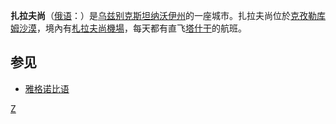 {{Infobox Settlement
| name = 扎拉夫尚<br/>Зарафшан
| image_skyline = 
| imagesize = 
| image_caption = 
| image_flag = 
| image_shield = 
| pushpin_map = Uzbekistan
| pushpin_label_position = bottom
| subdivision_type = 国家
| subdivision_name = {{UZB}}
| subdivision_type1 = [[乌兹别克斯坦行政区划|州]]
| subdivision_name1 = [[纳沃伊州|纳沃伊州]]
| subdivision_type2 = 
| subdivision_name2 = 
| elevation_m = 
| elevation_ft = 
| area_total_km2 = 
| population_as_of = 
| population_total = 
| population_density_km2 = 
| timezone = 
| utc_offset = 
| timezone_DST = 
| utc_offset_DST = 
| latd = 41
| latm = 36
| lats = 29
| latNS = N
| longd = 64
| longm = 13
| longs = 35
| longEW = E
| website =  
}}
'''扎拉夫尚'''（[[俄语|俄语]]：'''{{lang|ru|Зарафшан}}'''）是[[乌兹别克斯坦|乌兹别克斯坦]][[纳沃伊州|纳沃伊州]]的一座城市。扎拉夫尚位於[[克孜勒库姆沙漠|克孜勒库姆沙漠]]，境內有[[札拉夫尚機場|札拉夫尚機場]]，每天都有直飞[[塔什干|塔什干]]的航班。

==参见==
*[[雅格诺比语|雅格诺比语]]
{{Uzbekistan-stub}}

[[Category:乌兹别克斯坦城市|Z]]